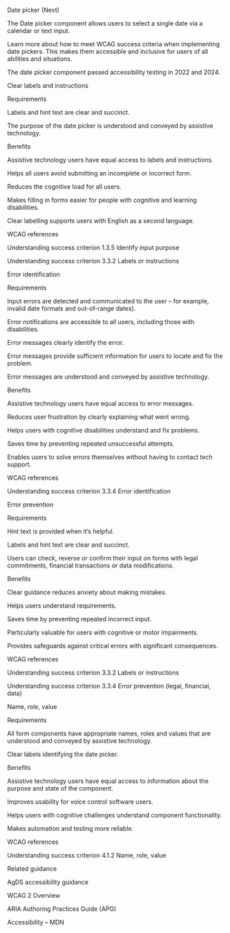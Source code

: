 Date picker (Next) 

The Date picker component allows users to select a single date via a calendar or text input. 

 

Learn more about how to meet WCAG success criteria when implementing date pickers. This makes them accessible and inclusive for users of all abilities and situations. 

The date picker component passed accessibility testing in 2022 and 2024. 

 

Clear labels and instructions 

Requirements 

Labels and hint text are clear and succinct. 

The purpose of the date picker is understood and conveyed by assistive technology. 

 

Benefits 

Assistive technology users have equal access to labels and instructions. 

Helps all users avoid submitting an incomplete or incorrect form. 

Reduces the cognitive load for all users. 

Makes filling in forms easier for people with cognitive and learning disabilities. 

Clear labelling supports users with English as a second language. 

 

WCAG references 

Understanding success criterion 1.3.5 Identify input purpose 

Understanding success criterion 3.3.2 Labels or instructions 

 

Error identification 

Requirements 

Input errors are detected and communicated to the user – for example, invalid date formats and out-of-range dates). 

Error notifications are accessible to all users, including those with disabilities. 

Error messages clearly identify the error. 

Error messages provide sufficient information for users to locate and fix the problem. 

Error messages are understood and conveyed by assistive technology. 

 

Benefits 

Assistive technology users have equal access to error messages.  

Reduces user frustration by clearly explaining what went wrong. 

Helps users with cognitive disabilities understand and fix problems. 

Saves time by preventing repeated unsuccessful attempts. 

Enables users to solve errors themselves without having to contact tech support. 

 

WCAG references 

Understanding success criterion 3.3.4 Error identification 

 

Error prevention 

Requirements 

Hint text is provided when it’s helpful. 

Labels and hint text are clear and succinct. 

Users can check, reverse or confirm their input on forms with legal commitments, financial transactions or data modifications. 

 

Benefits 

Clear guidance reduces anxiety about making mistakes. 

Helps users understand requirements. 

Saves time by preventing repeated incorrect input. 

Particularly valuable for users with cognitive or motor impairments. 

Provides safeguards against critical errors with significant consequences. 

 

WCAG references 

Understanding success criterion 3.3.2 Labels or instructions 

Understanding success criterion 3.3.4 Error prevention (legal, financial, data) 

 

Name, role, value 

Requirements 

All form components have appropriate names, roles and values that are understood and conveyed by assistive technology. 

Clear labels identifying the date picker. 

 

Benefits 

Assistive technology users have equal access to information about the purpose and state of the component. 

Improves usability for voice control software users. 

Helps users with cognitive challenges understand component functionality. 

Makes automation and testing more reliable. 

 

WCAG references 

Understanding success criterion 4.1.2 Name, role, value 

 

Related guidance 

AgDS accessibility guidance 

WCAG 2 Overview 

ARIA Authoring Practices Guide (APG) 

Accessibility – MDN 

 